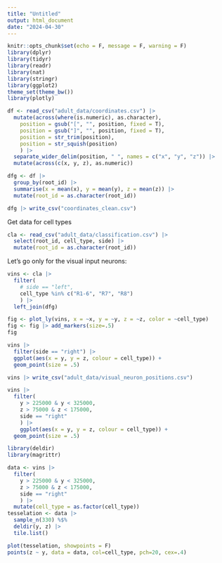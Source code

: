 ```yaml
---
title: "Untitled"
output: html_document
date: "2024-04-30"
---
```


```r
knitr::opts_chunk$set(echo = F, message = F, warning = F)
library(dplyr)
library(tidyr)
library(readr)
library(nat)
library(stringr)
library(ggplot2)
theme_set(theme_bw())
library(plotly)
```

```r
df <- read_csv("adult_data/coordinates.csv") |> 
  mutate(across(where(is.numeric), as.character),
    position = gsub("[", "", position, fixed = T),
    position = gsub("]", "", position, fixed = T),
    position = str_trim(position),
    position = str_squish(position)
    ) |> 
  separate_wider_delim(position, " ", names = c("x", "y", "z")) |> 
  mutate(across(c(x, y, z), as.numeric))
```

```r
dfg <- df |> 
  group_by(root_id) |> 
  summarise(x = mean(x), y = mean(y), z = mean(z)) |> 
  mutate(root_id = as.character(root_id))

dfg |> write_csv("coordinates_clean.csv")
```

Get data for cell types

```r
cla <- read_csv("adult_data/classification.csv") |> 
  select(root_id, cell_type, side) |> 
  mutate(root_id = as.character(root_id))
```


Let's go only for the visual input neurons:

```r
vins <- cla |> 
  filter(
    # side == "left",
    cell_type %in% c("R1-6", "R7", "R8")
    ) |> 
  left_join(dfg)
```

```r
fig <- plot_ly(vins, x = ~x, y = ~y, z = ~z, color = ~cell_type)
fig <- fig |> add_markers(size=.5)
fig
```

```r
vins |> 
  filter(side == "right") |> 
  ggplot(aes(x = y, y = z, colour = cell_type)) + 
  geom_point(size = .5)

vins |> write_csv("adult_data/visual_neuron_positions.csv")
```

```r
vins |>
  filter(
    y > 225000 & y < 325000,
    z > 75000 & z < 175000,
    side == "right"
    ) |> 
    ggplot(aes(x = y, y = z, colour = cell_type)) + 
  geom_point(size = .5)
```

```r
library(deldir)
library(magrittr)

data <- vins |>
  filter(
    y > 225000 & y < 325000,
    z > 75000 & z < 175000,
    side == "right"
    ) |> 
  mutate(cell_type = as.factor(cell_type))
tesselation <- data |> 
  sample_n(330) %$%
  deldir(y, z) |>  
  tile.list()   
```

```r
plot(tesselation, showpoints = F)
points(z ~ y, data = data, col=cell_type, pch=20, cex=.4)
```


